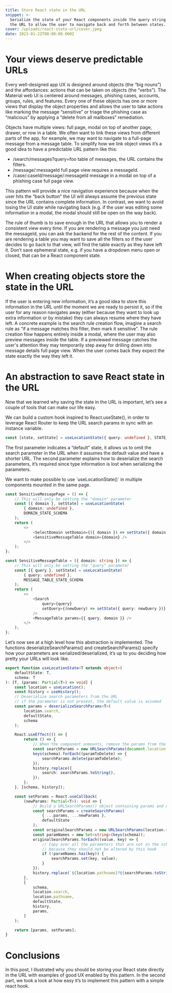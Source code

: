 ```yaml
---
title: Store React state in the URL
snippet: >-
  Serialize the state of your React components inside the query string part of
  the URL to allow the user to navigate back and forth between states.
cover: /uploads/react-state-url/cover.jpeg
date: 2023-01-22T08:00:00.000Z
---
```


# Your views deserve predictable URLs

Every well-designed app UX is designed around objects (the “big nouns”) and the affordances: actions that can be taken on objects (the “verbs”). The Material web UI is centered around messages, phishing cases, accounts, groups, rules, and features. Every one of these objects has one or more views that display the object properties and allows the user to take actions like marking the message “sensitive” or triage the phishing case as “malicious” by applying a “delete from all mailboxes” remediation.

Objects have multiple views: full page, modal on top of another page, drawer, or row in a table. We often want to link these views from different parts of the app, for example, we may want to navigate to a full-page message from a message table. To simplify how we link object views it’s a good idea to have a predictable URL pattern like this:

* /search/messages?query=foo table of messages, the URL contains the filters.
* /message/\:messageId full page view requires a messageId.
* /case/\:caseId/message/\:messageId message in a modal on top of a phishing case full page view.

This pattern will provide a nice navigation experience because when the user hits the “back button” the UI will always assume the previous state since the URL contains complete information. In contrast, we want to avoid losing the UI state while navigating back (e.g. if the user was editing some information in a modal, the modal should still be open on the way back).

The rule of thumb is to save enough in the URL that allows you to render a  consistent view every time. If you are rendering a message you just need the messageId, you can ask the backend for the rest of the content. If you are rendering a table you may want to save all the filters so if the user decides to go back to that view, will find the table exactly as they have left it. Don’t save ephemeral state, e.g. if you have a dropdown menu open or closed, that can be a React component state.

# When creating objects store the state in the URL

If the user is entering new information, it’s a good idea to store this information in the URL until the moment we are ready to persist it, so if the user for any reason navigates away (either because they want to look up extra information or by mistake) they can always resume where they have left. A concrete example is the search rule creation flow, imagine a search rule as “if a message matches this filter, then mark it sensitive”. The rule creation flow happens entirely inside a modal, where the user may also preview messages inside the table. If a previewed message catches the user's attention they may temporarily step away for drilling down into message details full page view. When the user comes back they expect the state exactly the way they left it.

# An abstraction to save React state in the URL

Now that we learned why saving the state in the URL is important, let’s see a couple of tools that can make our life easy.

We can build a custom hook inspired to React.useState(), in order to leverage React Router to keep the URL search params in sync with an instance variable.

```typescript
const [state, setState] = useLocationState({ query: undefined }, STATE_SCHEMA);
```

The first parameter indicates a “default” state, it allows us to omit the search parameter in the URL when it assumes the default value and have a shorter URL. The second parameter explains how to deserialize the search parameters, it’s required since type information is lost when serializing the parameters.

We want to make possible to use \`useLocationState()\` in multiple components mounted in the same page.

```typescript
const SensitiveMessagePage = () => {
    // This will only be setting the "domain" parameter
    const [{ domain }, setState] = useLocationState(
        { domain: undefined },
        DOMAIN_STATE_SCHEMA
    );
    return (
        <>
            <SelectDomain setDomain={({ domain }) => setState({ domain })} />
            <SensitiveMessageTable domain={domain} />
        </>
    );
};

const SensitiveMessageTable = ({ domain: string }) => {
    // This will only be setting the "query" parameter
    const [{ query }, setState] = useLocationState(
        { query: undefined },
        MESSAGE_TABLE_STATE_SCHEMA
    );
    return (
        <>
            <Search
                query={query}
                setQuery={(newQuery) => setState({ query: newQuery })}
            />
            <MessageTable params={{ query, domain }} />
        </>
    );
};
```

Let’s now see at a high level how this abstraction is implemented. The functions deserializeSearchParams() and createSearchParams() specify how your parameters are serialized/deserialized, it’s up to you deciding how pretty your URLs will look like.

```typescript
export function useLocationState<T extends object>(
    defaultState: T,
    schema: T
): [T, (params: Partial<T>) => void] {
    const location = useLocation();
    const history = useHistory();
    // Deserialize search parameters from the URL
    // if the parameter is not present, the default value is assumed
    const params = deserializeSearchParams<T>(
        location.search,
        defaultState,
        schema
    );

    React.useEffect(() => {
        return () => {
            // When the component unmounts, remove the params from the URL
            const searchParams = new URLSearchParams(document.location.search);
            keys(schema).forEach((paramToDelete) => {
                searchParams.delete(paramToDelete);
            });
            history.replace({
                search: searchParams.toString(),
            });
        };
    }, [schema, history]);

    const setParams = React.useCallback(
        (newParams: Partial<T>): void => {
            // Build a URLSearchParams() object containing params and newParams
            const searchParams = createSearchParams(
                { ...params, ...newParams },
                defaultState
            );
            const originalSearchParams = new URLSearchParams(location.search);
            const paramNames = new Set<string>(keys(schema));
            originalSearchParams.forEach((value, key) => {
                // Copy over all the parameters that are not in the schema
                // because they should not be altered by this hook
                if (!paramNames.has(key)) {
                    searchParams.set(key, value);
                }
            });
            history.replace(`${location.pathname}?${searchParams.toString()}`);
        },
        [
            schema,
            location.search,
            location.pathname,
            defaultState,
            history,
            params,
        ]
    );

    return [params, setParams];
}
```

# Conclusions

In this post, I illustrated why you should be storing your React state directly in the URL with examples of good UX enabled by this pattern. In the second part, we took a look at how easy it’s to implement this pattern with a simple react hook.
